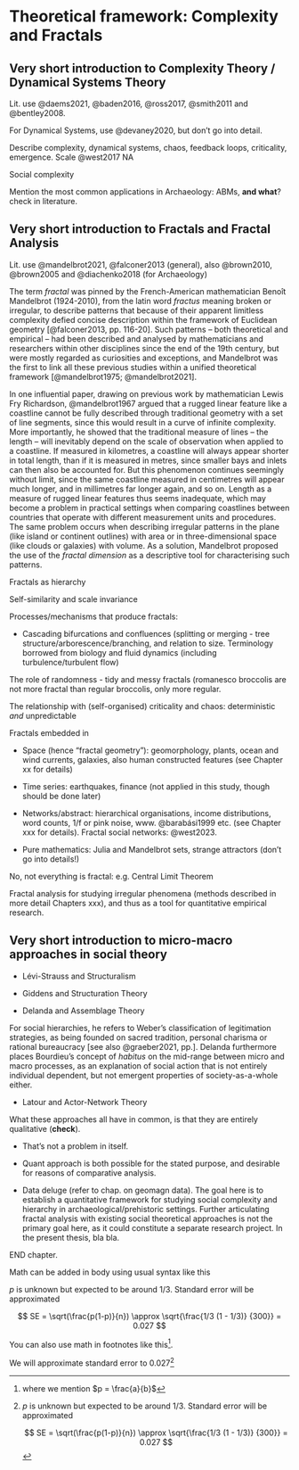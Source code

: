 # Theoretical framework: Complexity and Fractals {#theory}

## Very short introduction to Complexity Theory / Dynamical Systems Theory

Lit. use @daems2021, @baden2016, @ross2017, @smith2011 and @bentley2008.

For Dynamical Systems, use @devaney2020, but don't go into detail.

Describe complexity, dynamical systems, chaos, feedback loops, criticality, emergence. Scale @west2017 NA

Social complexity

Mention the most common applications in Archaeology: ABMs, **and what**? check in literature.

## Very short introduction to Fractals and Fractal Analysis {#fractals}

Lit. use @mandelbrot2021, @falconer2013 (general), also @brown2010, @brown2005 and @diachenko2018 (for Archaeology)

The term *fractal* was pinned by the French-American mathematician Benoît Mandelbrot (1924-2010), from the latin word *fractus* meaning broken or irregular, to describe patterns that because of their apparent limitless complexity defied concise description within the framework of Euclidean geometry [@falconer2013, pp. 116-20]. Such patterns -- both theoretical and empirical -- had been described and analysed by mathematicians and researchers within other disciplines since the end of the 19th century, but were mostly regarded as curiosities and exceptions, and Mandelbrot was the first to link all these previous studies within a unified theoretical framework [@mandelbrot1975; @mandelbrot2021].

In one influential paper, drawing on previous work by mathematician Lewis Fry Richardson, @mandelbrot1967 argued that a rugged linear feature like a coastline cannot be fully described through traditional geometry with a set of line segments, since this would result in a curve of infinite complexity. More importantly, he showed that the traditional measure of lines -- the length -- will inevitably depend on the scale of observation when applied to a coastline. If measured in kilometres, a coastline will always appear shorter in total length, than if it is measured in metres, since smaller bays and inlets can then also be accounted for. But this phenomenon continues seemingly without limit, since the same coastline measured in centimetres will appear much longer, and in millimetres far longer again, and so on. Length as a measure of rugged linear features thus seems inadequate, which may become a problem in practical settings when comparing coastlines between countries that operate with different measurement units and procedures. The same problem occurs when describing irregular patterns in the plane (like island or continent outlines) with area or in three-dimensional space (like clouds or galaxies) with volume. As a solution, Mandelbrot proposed the use of the *fractal dimension* as a descriptive tool for characterising such patterns.

Fractals as hierarchy

Self-similarity and scale invariance

Processes/mechanisms that produce fractals:

-   Cascading bifurcations and confluences (splitting or merging - tree structure/arborescence/branching, and relation to size. Terminology borrowed from biology and fluid dynamics (including turbulence/turbulent flow)

The role of randomness - tidy and messy fractals (romanesco broccolis are not more fractal than regular broccolis, only more regular.

The relationship with (self-organised) criticality and chaos: deterministic *and* unpredictable

Fractals embedded in

-   Space (hence "fractal geometry"): geomorphology, plants, ocean and wind currents, galaxies, also human constructed features (see Chapter xx for details)

-   Time series: earthquakes, finance (not applied in this study, though should be done later)

-   Networks/abstract: hierarchical organisations, income distributions, word counts, 1/f or pink noise, www. @barabási1999 etc. (see Chapter xxx for details). Fractal social networks: @west2023.

-   Pure mathematics: Julia and Mandelbrot sets, strange attractors (don't go into details!)

No, not everything is fractal: e.g. Central Limit Theorem

Fractal analysis for studying irregular phenomena (methods described in more detail Chapters xxx), and thus as a tool for quantitative empirical research.

## Very short introduction to micro-macro approaches in social theory

-   Lévi-Strauss and Structuralism

-   Giddens and Structuration Theory

-   Delanda and Assemblage Theory

For social hierarchies, he refers to Weber's classification of legitimation strategies, as being founded on sacred tradition, personal charisma or rational bureaucracy [see also @graeber2021, pp.]. Delanda furthermore places Bourdieu's concept of *habitus* on the mid-range between micro and macro processes, as an explanation of social action that is not entirely individual dependent, but not emergent properties of society-as-a-whole either.

-   Latour and Actor-Network Theory

What these approaches all have in common, is that they are entirely qualitative (**check**).

-   That's not a problem in itself.

-   Quant approach is both possible for the stated purpose, and desirable for reasons of comparative analysis.

-   Data deluge (refer to chap. on geomagn data). The goal here is to establish a quantitative framework for studying social complexity and hierarchy in archaeological/prehistoric settings. Further articulating fractal analysis with existing social theoretical approaches is not the primary goal here, as it could constitute a separate research project. In the present thesis, bla bla.

END chapter.

Math can be added in body using usual syntax like this

$p$ is unknown but expected to be around 1/3. Standard error will be approximated

$$
SE = \sqrt(\frac{p(1-p)}{n}) \approx \sqrt{\frac{1/3 (1 - 1/3)} {300}} = 0.027
$$

You can also use math in footnotes like this[^02-theory-general-1].

[^02-theory-general-1]: where we mention $p = \frac{a}{b}$

We will approximate standard error to 0.027[^02-theory-general-2]

[^02-theory-general-2]: $p$ is unknown but expected to be around 1/3. Standard error will be approximated

    $$
    SE = \sqrt(\frac{p(1-p)}{n}) \approx \sqrt{\frac{1/3 (1 - 1/3)} {300}} = 0.027
    $$
